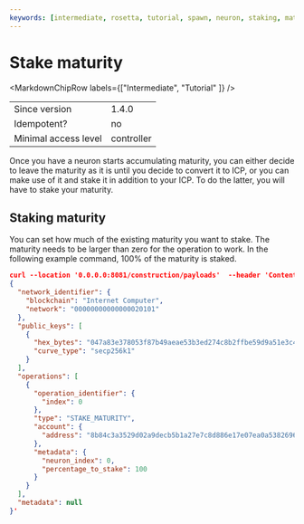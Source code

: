 ```yaml
---
keywords: [intermediate, rosetta, tutorial, spawn, neuron, staking, maturity]
---
```



# Stake maturity

<MarkdownChipRow labels={["Intermediate", "Tutorial" ]} />


|                      |            |
|----------------------|------------|
| Since version        | 1.4.0      |
| Idempotent?          | no         |
| Minimal access level | controller |

Once you have a neuron starts accumulating maturity, you can either decide to leave the maturity as it is until you decide to convert it to ICP, or you can make use of it and stake it in addition to your ICP. To do the latter, you will have to stake your maturity. 

## Staking maturity

You can set how much of the existing maturity you want to stake. The maturity needs to be larger than zero for the operation to work. In the following example command, 100% of the maturity is staked. 

```json
curl --location '0.0.0.0:8081/construction/payloads'  --header 'Content-Type: application/json' --data '
{
  "network_identifier": {
    "blockchain": "Internet Computer",
    "network": "00000000000000020101"
  },
  "public_keys": [
    {
      "hex_bytes": "047a83e378053f87b49aeae53b3ed274c8b2ffbe59d9a51e3c4d850ca8ac1684f7131b778317c0db04de661c7d08321d60c0507868af41fe3150d21b3c6c757367",
      "curve_type": "secp256k1"
    }
  ],
  "operations": [
    {
      "operation_identifier": {
        "index": 0
      },
      "type": "STAKE_MATURITY",
      "account": {
        "address": "8b84c3a3529d02a9decb5b1a27e7c8d886e17e07ea0a538269697ef09c2a27b4"
      },
      "metadata": {
        "neuron_index": 0,
        "percentage_to_stake": 100
      }
    }
  ],
  "metadata": null
}'
```